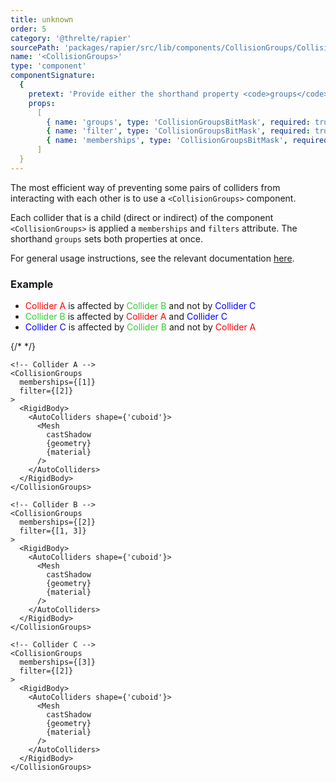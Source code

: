 ```yaml
---
title: unknown
order: 5
category: '@threlte/rapier'
sourcePath: 'packages/rapier/src/lib/components/CollisionGroups/CollisionGroups.svelte'
name: '<CollisionGroups>'
type: 'component'
componentSignature:
  {
    pretext: 'Provide either the shorthand property <code>groups</code> to set both <code>memberships</code> and <code>filter</code> to the same value or set them up individually.',
    props:
      [
        { name: 'groups', type: 'CollisionGroupsBitMask', required: true },
        { name: 'filter', type: 'CollisionGroupsBitMask', required: true },
        { name: 'memberships', type: 'CollisionGroupsBitMask', required: true }
      ]
  }
---
```


The most efficient way of preventing some pairs of colliders from interacting with each other is to use a `<CollisionGroups>` component.

Each collider that is a child (direct or indirect) of the component `<CollisionGroups>` is applied a `memberships` and `filters` attribute. The shorthand `groups` sets both properties at once.

For general usage instructions, see the relevant documentation [here](https://rapier.rs/docs/user_guides/javascript/colliders#collision-groups-and-solver-groups).

### Example

- <span style="color: red">Collider A</span> is affected by <span style="color: limegreen">
    Collider B
  </span> and not by <span style="color: blue">Collider C</span>
- <span style="color: limegreen">Collider B</span> is affected by <span style="color: red">
    Collider A
  </span> and <span style="color: blue">Collider C</span>
- <span style="color: blue">Collider C</span> is affected by <span style="color: limegreen">
    Collider B
  </span> and not by <span style="color: red">Collider A</span>

{/* <Example path="rapier/collision-groups" /> */}

```svelte
<!-- Collider A -->
<CollisionGroups
  memberships={[1]}
  filter={[2]}
>
  <RigidBody>
    <AutoColliders shape={'cuboid'}>
      <Mesh
        castShadow
        {geometry}
        {material}
      />
    </AutoColliders>
  </RigidBody>
</CollisionGroups>

<!-- Collider B -->
<CollisionGroups
  memberships={[2]}
  filter={[1, 3]}
>
  <RigidBody>
    <AutoColliders shape={'cuboid'}>
      <Mesh
        castShadow
        {geometry}
        {material}
      />
    </AutoColliders>
  </RigidBody>
</CollisionGroups>

<!-- Collider C -->
<CollisionGroups
  memberships={[3]}
  filter={[2]}
>
  <RigidBody>
    <AutoColliders shape={'cuboid'}>
      <Mesh
        castShadow
        {geometry}
        {material}
      />
    </AutoColliders>
  </RigidBody>
</CollisionGroups>
```
